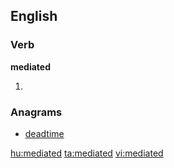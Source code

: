 ==English==

===Verb===
'''mediated'''

# {{past of|[[mediate]]}}

===Anagrams===
* [[deadtime#English|deadtime]]

[[hu:mediated]]
[[ta:mediated]]
[[vi:mediated]]